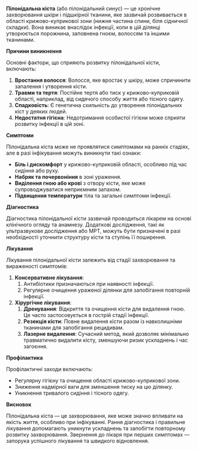 ﻿**Пілонідальна кіста** (або пілонідальний синус) — це хронічне захворювання шкіри і підшкірної тканини, яке зазвичай розвивається в області крижово-куприкової зони (нижня частина спини, біля сідничної складки). Вона виникає внаслідок інфекції, коли в цій ділянці утворюється порожнина, заповнена гноєм, волоссям та іншими тканинами.

**Причини виникнення**

Основні фактори, що сприяють розвитку пілонідальної кісти, включають:

1. **Вростання волосся**: Волосся, яке вростає у шкіру, може спричинити запалення і утворення кісти.
1. **Травми та тертя**: Постійне тертя або тиск у крижово-куприковій області, наприклад, від сидячого способу життя або тісного одягу.
1. **Спадковість**: Є генетична схильність до утворення пілонідальних кіст у деяких людей.
1. **Недостатня гігієна**: Недотримання особистої гігієни може сприяти розвитку інфекції в цій зоні.

**Симптоми**

Пілонідальна кіста може не проявлятися симптомами на ранніх стадіях, але в разі інфікування можуть виникнути такі ознаки:

- **Біль і дискомфорт** у крижово-куприковій області, особливо під час сидіння або руху.
- **Набряк та почервоніння** в зоні ураження.
- **Виділення гною або крові** з отвору кісти, яке може супроводжуватися неприємним запахом.
- **Підвищення температури** тіла та загальні симптоми інфекції.

**Діагностика**

Діагностика пілонідальної кісти зазвичай проводиться лікарем на основі клінічного огляду та анамнезу. Додаткові дослідження, такі як ультразвукове дослідження або МРТ, можуть бути призначені в разі необхідності уточнити структуру кісти та ступінь її поширення.

**Лікування**

Лікування пілонідальної кісти залежить від стадії захворювання та вираженості симптомів:

1. **Консервативне лікування**:
   1. Антибіотики призначаються при наявності інфекції.
   1. Регулярне очищення ураженої ділянки для запобігання повторній інфекції.
1. **Хірургічне лікування**:
   1. **Дренування**: Відкриття та очищення кісти для видалення гною. Це часто застосовується в гострій стадії інфекції.
   1. **Резекція кісти**: Повне видалення кісти разом із навколишніми тканинами для запобігання рецидивам.
   1. **Лазерне видалення**: Сучасний метод, який дозволяє мінімально травматично видалити кісту, зменшуючи ризик ускладнень і час загоєння.

**Профілактика**

Профілактичні заходи включають:

- Регулярну гігієну та очищення області крижово-куприкової зони.
- Зниження надмірної ваги для зменшення тиску на цю ділянку.
- Уникнення тривалого сидіння і тісного одягу.

**Висновок**

Пілонідальна кіста — це захворювання, яке може значно впливати на якість життя, особливо при інфікуванні. Рання діагностика і правильне лікування допомагають уникнути ускладнень та запобігти повторному розвитку захворювання. Звернення до лікаря при перших симптомах — запорука успішного лікування та швидкого відновлення.

